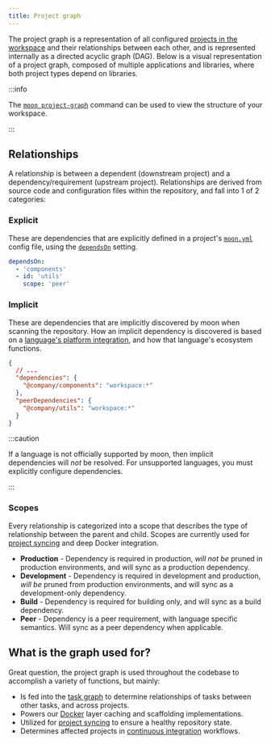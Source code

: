 ```yaml
---
title: Project graph
---
```



The project graph is a representation of all configured
[projects in the workspace](../config/workspace#projects) and their relationships between each
other, and is represented internally as a directed acyclic graph (DAG). Below is a visual
representation of a project graph, composed of multiple applications and libraries, where both
project types depend on libraries.

<ProjectGraph />

:::info

The [`moon project-graph`](../commands/project-graph) command can be used to view the structure of
your workspace.

:::

## Relationships

A relationship is between a dependent (downstream project) and a dependency/requirement (upstream
project). Relationships are derived from source code and configuration files within the repository,
and fall into 1 of 2 categories:

### Explicit

These are dependencies that are explicitly defined in a project's [`moon.yml`](../config/project)
config file, using the [`dependsOn`](../config/project#dependson) setting.

```yaml title="moon.yml"
dependsOn:
  - 'components'
  - id: 'utils'
    scope: 'peer'
```

### Implicit

These are dependencies that are implicitly discovered by moon when scanning the repository. How an
implicit dependency is discovered is based on a
[language's platform integration](./languages#tier-2--platform), and how that language's ecosystem
functions.

```json title="package.json"
{
  // ...
  "dependencies": {
    "@company/components": "workspace:*"
  },
  "peerDependencies": {
    "@company/utils": "workspace:*"
  }
}
```

:::caution

If a language is not officially supported by moon, then implicit dependencies will _not_ be
resolved. For unsupported languages, you must explicitly configure dependencies.

:::

### Scopes

Every relationship is categorized into a scope that describes the type of relationship between the
parent and child. Scopes are currently used for [project syncing](../commands/sync) and deep Docker
integration.

- **Production** - Dependency is required in production, _will not be_ pruned in production
  environments, and will sync as a production dependency.
- **Development** - Dependency is required in development and production, _will be_ pruned from
  production environments, and will sync as a development-only dependency.
- **Build** - Dependency is required for building only, and will sync as a build dependency.
- **Peer** - Dependency is a peer requirement, with language specific semantics. Will sync as a peer
  dependency when applicable.

## What is the graph used for?

Great question, the project graph is used throughout the codebase to accomplish a variety of
functions, but mainly:

- Is fed into the [task graph](./task-graph) to determine relationships of tasks between other
  tasks, and across projects.
- Powers our [Docker](../guides/docker) layer caching and scaffolding implementations.
- Utilized for [project syncing](../commands/sync) to ensure a healthy repository state.
- Determines affected projects in [continuous integration](../guides/ci) workflows.
